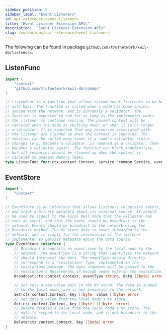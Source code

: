 ```yaml
---
sidebar_position: 5
sidebar_label: "Event Listeners"
id: api-reference-event-listeners
title: "Event Listener Extension APIs"
description:  "Event Listener Extension APIs"
slug: /extensions/api-reference/event-listeners
---
```


The following can be found in package `github.com/trufnetwork/kwil-db/listeners`.

## ListenFunc

```go
import (
    "context"
    "github.com/trufnetwork/kwil-db/common"
)

// ListenFunc is a function that allows custom event listeners to be built
// with Kwil. The function is called when a node has come online,
// synced with the network, and is currently a validator. The
// function is expected to run for as long as the implementer wants
// the listener to continue running. The passed context will be
// canceled when the node is shutting down, or when it is no longer
// a validator. It is expected that any resources associated with
// the listener are cleaned up when the context is canceled. The
// function can be called many times if a node's validator status
// changes (e.g. becomes a validator, is removed as a validator, then
// becomes a validator again). The function can block indefinitely,
// but all resources should be cleaned up when the context is
// canceled to prevent memory leaks.
type ListenFunc func(ctx context.Context, service *common.Service, eventstore EventStore) error
```

## EventStore

```go
import (
    "context"
)

// EventStore is an interface that allows listeners to persist events,
// and track arbitrary metadata about its external source. It should
// be used to signal to the local Kwil node that the validator has
// seen an event, and that the event should be broadcast to the
// network. Events should be broadcast to the network using the
// Broadcast method. The KV store data is never forwarded to the
// network, and is simply for the convenience of the listener
// implementer to persist metadata about the data source.
type EventStore interface {
	// Broadcast broadcasts an event seen by the local node to the
	// network. The eventType is a string that identifies the network
	// should interpret the data. The eventType should directly
	// correspond to a "resolution" type, implemented in the
	// resolutions package. The data argument will be passed to the
	// resolution's ResolveFunc if enough nodes vote on the resolution.
	Broadcast(ctx context.Context, eventType string, data []byte) error

	// Set sets a key-value pair in the KV store. The data is scoped
	// to the local node, and is not broadcast to the network.
	Set(ctx context.Context, key []byte, value []byte) error
	// Get gets a value from the local node's KV store.
	Get(ctx context.Context, key []byte) ([]byte, error)
	// Delete deletes a value from the local node's KV store. The
	// data is scoped to the local node, and is not broadcast to the
	// network.
	Delete(ctx context.Context, key []byte) error
}
```